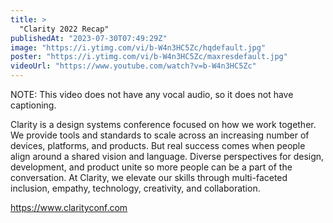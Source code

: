 ```yaml
---
title: >
  "Clarity 2022 Recap"
publishedAt: "2023-07-30T07:49:29Z"
image: "https://i.ytimg.com/vi/b-W4n3HC5Zc/hqdefault.jpg"
poster: "https://i.ytimg.com/vi/b-W4n3HC5Zc/maxresdefault.jpg"
videoUrl: "https://www.youtube.com/watch?v=b-W4n3HC5Zc"
---
```


NOTE: This video does not have any vocal audio, so it does not have captioning.

Clarity is a design systems conference focused on how we work together. We provide tools and standards to scale across an increasing number of devices, platforms, and products. But real success comes when people align around a shared vision and language. Diverse perspectives for design, development, and product unite so more people can be a part of the conversation. At Clarity, we elevate our skills through multi-faceted inclusion, empathy, technology, creativity, and collaboration.

https://www.clarityconf.com
